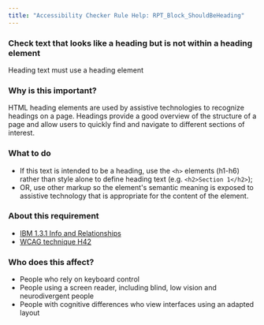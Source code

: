 ```yaml
---
title: "Accessibility Checker Rule Help: RPT_Block_ShouldBeHeading"
---
```


<div className="toolHelp">
<Row>
<Column colLg={16} colMd={8} colSm={4} className="toolHead">

### Check text that looks like a heading but is not within a heading element

<div id="locLevel"></div>

Heading text must use a heading element

</Column>
</Row>
<Row>
<Column colLg={11} colMd={5} colSm={4} className="toolMain">

### Why is this important?

HTML heading elements are used by assistive technologies to recognize headings on a page. Headings provide a good overview of the structure of a page and allow users to quickly find and navigate to different sections of interest.

<div id="locSnippet"></div>

### What to do

 * If this text is intended to be a heading, use the `<h>` elements (h1-h6) rather than style alone to define heading text (e.g. `<h2>Section 1</h2>`);
 * OR, use other markup so the element's semantic meaning is exposed to assistive technology that is appropriate for the content of the element.

</Column>
<Column colLg={5} colMd={3} colSm={4} className="toolLeft">

### About this requirement

* [IBM 1.3.1 Info and Relationships](https://www.ibm.com/able/requirements/requirements/#1_3_1)
* [WCAG technique H42](https://www.w3.org/WAI/WCAG21/Techniques/html/H42)

### Who does this affect?

* People who rely on keyboard control
* People using a screen reader, including blind, low vision and neurodivergent people
* People with cognitive differences who view interfaces using an adapted layout

</Column>
</Row>
</div>

